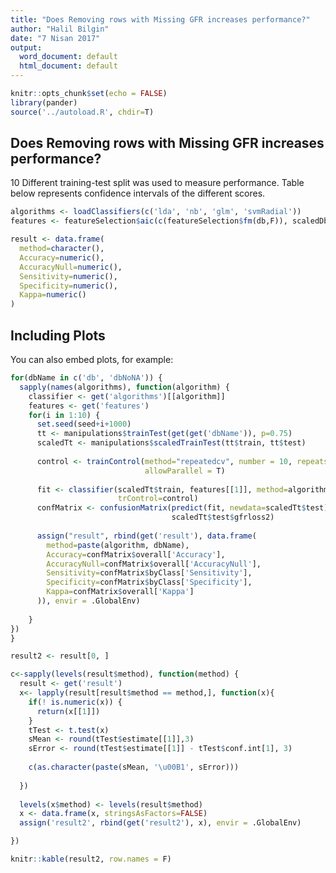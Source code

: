 ```yaml
---
title: "Does Removing rows with Missing GFR increases performance?"
author: "Halil Bilgin"
date: "7 Nisan 2017"
output:
  word_document: default
  html_document: default
---
```


```r
knitr::opts_chunk$set(echo = FALSE)
library(pander)
source('../autoload.R', chdir=T)
```

## Does Removing rows with Missing GFR increases performance? 

10 Different training-test split was used to measure performance. Table below represents confidence intervals of the different scores.

```r
algorithms <- loadClassifiers(c('lda', 'nb', 'glm', 'svmRadial'))
features <- featureSelection$aic(c(featureSelection$fm(db,F)), scaledDbNoNA)

result <- data.frame(
  method=character(),
  Accuracy=numeric(),
  AccuracyNull=numeric(),
  Sensitivity=numeric(),
  Specificity=numeric(),
  Kappa=numeric()
)
```

## Including Plots

You can also embed plots, for example:

```r
for(dbName in c('db', 'dbNoNA')) {
  sapply(names(algorithms), function(algorithm) {
    classifier <- get('algorithms')[[algorithm]]
    features <- get('features')
    for(i in 1:10) {
      set.seed(seed+i+1000)
      tt <- manipulations$trainTest(get(get('dbName')), p=0.75)
      scaledTt <- manipulations$scaledTrainTest(tt$train, tt$test)
      
      control <- trainControl(method="repeatedcv", number = 10, repeats=3, 
                              allowParallel = T)
      
      fit <- classifier(scaledTt$train, features[[1]], method=algorithm,
                        trControl=control)
      confMatrix <- confusionMatrix(predict(fit, newdata=scaledTt$test),
                                    scaledTt$test$gfrloss2)
      
      assign("result", rbind(get('result'), data.frame(
        method=paste(algorithm, dbName),
        Accuracy=confMatrix$overall['Accuracy'],
        AccuracyNull=confMatrix$overall['AccuracyNull'],
        Sensitivity=confMatrix$byClass['Sensitivity'],
        Specificity=confMatrix$byClass['Specificity'],
        Kappa=confMatrix$overall['Kappa']
      )), envir = .GlobalEnv)
      
    }
})
}
```

```r
result2 <- result[0, ]

c<-sapply(levels(result$method), function(method) {
  result <- get('result')
  x<- lapply(result[result$method == method,], function(x){
    if(! is.numeric(x)) {
      return(x[[1]])
    }
    tTest <- t.test(x)
    sMean <- round(tTest$estimate[[1]],3)
    sError <- round(tTest$estimate[[1]] - tTest$conf.int[1], 3)
    
    c(as.character(paste(sMean, '\u00B1', sError)))
    
  })
  
  levels(x$method) <- levels(result$method)
  x <- data.frame(x, stringsAsFactors=FALSE)
  assign('result2', rbind(get('result2'), x), envir = .GlobalEnv)

})

knitr::kable(result2, row.names = F)
```